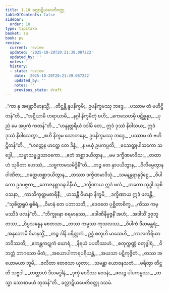 ```yaml
---
title: 1.10 ခလ္လာဋိယပေတိဝတ္ထု
tableOfContents: false
sidebar:
  order: 10
type: tipitaka
basket: su
book: pv
review:
  current: review
  updated: '2025-10-20T20:21:39.087222'
  updated_by: ''
  notes: ''
  history:
  - state: review
    date: '2025-10-20T20:21:39.087222'
    updated_by: ''
    notes: ''
    previous_state: draft
---
```



<DynamicBreadcrumb />


<ReviewStatus review={frontmatter.review} showDetails={true} />

<HypothesisAnnotation frontmatter={frontmatter} />

<Division number="58" book="pv" e="ch" v="19" p="133">

<Paragraph number="68" type="verses" book="pv">
_“ကာ နု အန္တောဝိမာနသ္မိံ,_  
_တိဋ္ဌန္တီ နူပနိက္ခမိ;_  
ဥပနိက္ခမဿု ဘဒ္ဒေ,_  
_ပဿာမ တံ ဗဟိဋ္ဌိတန်”တိ._  

</Paragraph>

</Division>
<Division number="59" book="pv" e="ch" v="19" p="134">

<Paragraph number="69" type="verses" book="pv">
_“အဋ္ဋီယာမိ ဟရာယာမိ,_  
_နဂ္ဂါ နိက္ခမိတုံ ဗဟိ;_  
_ကေသေဟမှိ ပဋိစ္ဆန္နာ,_  
_ပုညံ မေ အပ္ပကံ ကတန်”တိ._  

</Paragraph>

</Division>
<Division number="60" book="pv" e="ch" v="19" p="134">

<Paragraph number="70" book="pv">
_“ဟန္ဒုတ္တရီယံ ဒဒါမိ တေ,_  
ဣဒံ ဒုဿံ နိဝါသယ;_  
ဣဒံ ဒုဿံ နိဝါသေတွာ,_  
_ဧဟိ နိက္ခမ သောဘနေ;_  
ဥပနိက္ခမဿု ဘဒ္ဒေ,_  
_ပဿာမ တံ ဗဟိဋ္ဌိတန်”တိ._  

</Paragraph>

</Division>
<Division number="61" book="pv" e="ch" v="19" p="134">

<Paragraph number="71" type="verses" book="pv">
_“ဟတ္ထေန ဟတ္ထေ တေ ဒိန္နံ,_  
_န မယှံ ဥပကပ္ပတိ;_  
_ဧသေတ္ထုပါသကော သဒ္ဓေါ,_  
_သမ္မာသမ္ဗုဒ္ဓသာဝကော._  

</Paragraph>

</Division>
<Division number="62" book="pv" e="ch" v="19" p="134">

<Paragraph number="72" type="verses" book="pv">
_ဧတံ အစ္ဆာဒယိတွာန,_  
_မမ ဒက္ခိဏမာဒိသ;_  
_တထာဟံ သုခိတာ ဟေဿံ,_  
_သဗ္ဗကာမသမိဒ္ဓိနီ”တိ._  

</Paragraph>

</Division>
<Division number="63" book="pv" e="ch" v="19" p="134">

<Paragraph number="73" type="verses" book="pv">
_တဉ္စ တေ နှာပယိတွာန,_  
_ဝိလိမ္ပေတွာန ဝါဏိဇာ;_  
_ဝတ္ထေဟစ္ဆာဒယိတွာန,_  
_တဿာ ဒက္ခိဏမာဒိသုံ._  

</Paragraph>

</Division>
<Division number="64" book="pv" e="ch" v="19" p="134">

<Paragraph number="74" type="verses" book="pv">
_သမနန္တရာနုဒ္ဒိဋ္ဌေ,_  
_ဝိပါကော ဥဒပဇ္ဇထ;_  
_ဘောဇနစ္ဆာဒနပါနီယံ,_  
_ဒက္ခိဏာယ ဣဒံ ဖလံ._  

</Paragraph>

</Division>
<Division number="65" book="pv" e="ch" v="19" p="134">

<Paragraph number="75" type="verses" book="pv">
_တတော သုဒ္ဓါ သုစိဝသနာ,_  
_ကာသိကုတ္တမဓာရိနီ;_  
_ဟသန္တီ ဝိမာနာ နိက္ခမိ,_  
_ဒက္ခိဏာယ ဣဒံ ဖလန္တိ._  

</Paragraph>

</Division>
<Division number="66" book="pv" e="ch" v="19" p="134">

<Paragraph number="76" type="verses" book="pv">
_“သုစိတ္တရူပံ ရုစိရံ,_  
_ဝိမာနံ တေ ပဘာသတိ;_  
_ဒေဝတေ ပုစ္ဆိတာစိက္ခ,_  
_ကိဿ ကမ္မဿိဒံ ဖလန်”တိ._  

</Paragraph>

</Division>
<Division number="67" book="pv" e="ch" v="19" p="134">

<Paragraph number="77" type="verses" book="pv">
_“ဘိက္ခုနော စရမာနဿ,_  
_ဒေါဏိနိမ္မဇ္ဇနိံ အဟံ;_  
_အဒါသိံ ဥဇုဘူတဿ,_  
_ဝိပ္ပသန္နေန စေတသာ._  

</Paragraph>

</Division>
<Division number="68" book="pv" e="ch" v="19" p="134">

<Paragraph number="78" type="verses" book="pv">
_တဿ ကမ္မဿ ကုသလဿ,_  
_ဝိပါကံ ဒီဃမန္တရံ;_  
_အနုဘောမိ ဝိမာနသ္မိံ,_  
_တဉ္စ ဒါနိ ပရိတ္တကံ._  

</Paragraph>

</Division>
<Division number="69" book="pv" e="ch" v="19" p="134">

<Paragraph number="79" type="verses" book="pv">
ဥဒ္ဓံ စတူဟိ မာသေဟိ,_  
_ကာလကိရိယာ ဘဝိဿတိ;_  
_ဧကန္တကဋုကံ ဃောရံ,_  
_နိရယံ ပပတိဿဟံ._  

</Paragraph>

</Division>
<Division number="70" book="pv" e="ch" v="19" p="134">

<Paragraph number="80" type="verses" book="pv">
_စတုက္ကဏ္ဏံ စတုဒွါရံ,_  
_ဝိဘတ္တံ ဘာဂသော မိတံ;_  
_အယောပါကာရပရိယန္တံ,_  
_အယသာ ပဋိကုဇ္ဇိတံ._  

</Paragraph>

</Division>
<Division number="71" book="pv" e="ch" v="19" p="135">

<Paragraph number="81" type="verses" book="pv">
_တဿ အယောမယာ ဘူမိ,_  
_ဇလိတာ တေဇသာ ယုတာ;_  
_သမန္တာ ယောဇနသတံ,_  
_ဖရိတွာ တိဋ္ဌတိ သဗ္ဗဒါ._  

</Paragraph>

</Division>
<Division number="72" book="pv" e="ch" v="19" p="135">

<Paragraph number="82" type="verses" book="pv">
_တတ္ထာဟံ ဒီဃမဒ္ဓါနံ,_  
_ဒုက္ခံ ဝေဒိဿ ဝေဒနံ;_  
_ဖလဉ္စ ပါပကမ္မဿ,_  
_တသ္မာ သောစာမဟံ ဘုသန်”တိ._  


</Paragraph>
</Division>

<Paragraph number="83" type="center" book="pv">
ခလ္လာဋိယပေတိဝတ္ထု ဒသမံ.
</Paragraph>